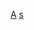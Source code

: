{{catmore|石溪大學}}
{{commonscat|Alumni of State University of New York at Stony Brook}}
[[Category:石溪大學|A]]
[[Category:紐約州立大學校友|s]]